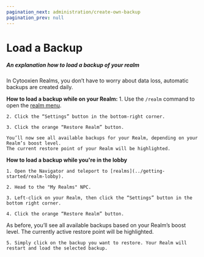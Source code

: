 ```yaml
---
pagination_next: administration/create-own-backup
pagination_prev: null
---
```


# Load a Backup

##### An explanation how to load a backup of your realm

In Cytooxien Realms, you don’t have to worry about data loss, automatic backups are created daily.

**How to load a backup while on your Realm:**
    1. Use the `/realm` command to open the [realm menu](../getting-started/settings).

    2. Click the “Settings” button in the bottom-right corner.

    3. Click the orange “Restore Realm” button.

    You’ll now see all available backups for your Realm, depending on your Realm’s boost level.
    The current restore point of your Realm will be highlighted.

**How to load a backup while you're in the lobby**

    1. Open the Navigator and teleport to [realms](../getting-started/realm-lobby).

    2. Head to the "My Realms" NPC.

    3. Left-click on your Realm, then click the “Settings” button in the bottom right corner.

    4. Click the orange “Restore Realm” button.

As before, you’ll see all available backups based on your Realm’s boost level.
The currently active restore point will be highlighted.

    5. Simply click on the backup you want to restore. Your Realm will restart and load the selected backup.